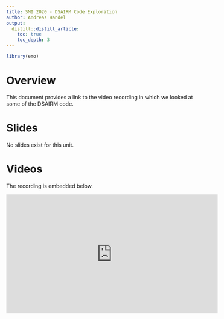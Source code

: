 ```yaml
---
title: SMI 2020 - DSAIRM Code Exploration
author: Andreas Handel
output:
  distill::distill_article:
    toc: true
    toc_depth: 3
---
```


```r
library(emo)
```


# Overview
This document provides a link to the video recording in which we looked at some of the DSAIRM code.

# Slides
No slides exist for this unit.


# Videos
The recording is embedded below.

<p>
<iframe width="560" height="315" src="https://www.youtube.com/embed/BNy2D4mxn_Q" frameborder="0" allow="accelerometer; autoplay; encrypted-media; gyroscope; picture-in-picture" allowfullscreen></iframe>
</p>




